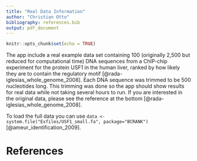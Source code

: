 ```yaml
---
title: "Real Data Information"
author: "Christian Otto"
bibliography: references.bib
output: pdf_document
---
```


```r
knitr::opts_chunk$set(echo = TRUE)
```


The app include a real example data set containing 100 (originally 2,500 but reduced for computational time) DNA sequences from a ChIP-chip experiment for the protein USF1 in the human liver, ranked by how likely they are to contain the regulatory motif [@rada-iglesias_whole_genome_2008]. Each DNA sequence was trimmed to be 500 nucleotides long. This trimming was done so the app should show results for real data while not taking several hours to run. If you are interested in the original data, please see the reference at the bottom [@rada-iglesias_whole_genome_2008].

To load the full data you can use `data <- system.file("Exfiles/USF1_small.fa", package="BCRANK")` [@ameur_identification_2009].



\newpage

# References

::: {#refs custom-style="Bibliography"}
:::

